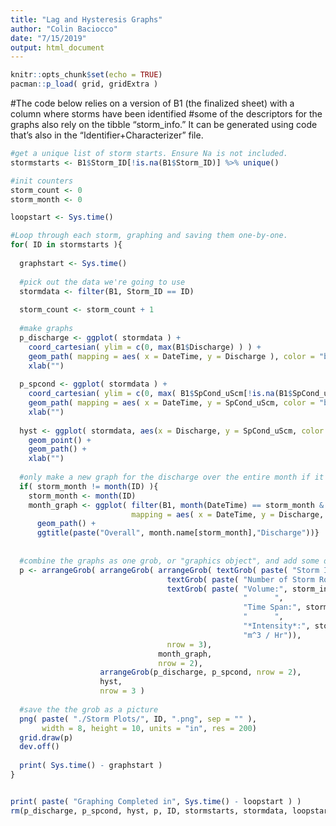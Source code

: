 ```yaml
---
title: "Lag and Hysteresis Graphs"
author: "Colin Baciocco"
date: "7/15/2019"
output: html_document
---
```


```r
knitr::opts_chunk$set(echo = TRUE)
pacman::p_load( grid, gridExtra )
```

#The code below relies on a version of B1 (the finalized sheet) with a column where storms have been identified
#some of the descriptors for the graphs also rely on the tibble "storm_info." It can be generated using code that's also in the "Identifier+Characterizer" file.

```r

#get a unique list of storm starts. Ensure Na is not included.
stormstarts <- B1$Storm_ID[!is.na(B1$Storm_ID)] %>% unique()

#init counters
storm_count <- 0
storm_month <- 0

loopstart <- Sys.time()

#Loop through each storm, graphing and saving them one-by-one.
for( ID in stormstarts ){
  
  graphstart <- Sys.time()
  
  #pick out the data we're going to use 
  stormdata <- filter(B1, Storm_ID == ID)
  
  storm_count <- storm_count + 1
  
  #make graphs
  p_discharge <- ggplot( stormdata ) +
    coord_cartesian( ylim = c(0, max(B1$Discharge) ) ) +
    geom_path( mapping = aes( x = DateTime, y = Discharge ), color = "blue") +
    xlab("")
  
  p_spcond <- ggplot( stormdata ) +
    coord_cartesian( ylim = c(0, max( B1$SpCond_uScm[!is.na(B1$SpCond_uScm)] ) ) ) +
    geom_path( mapping = aes( x = DateTime, y = SpCond_uScm, color = "brown") ) +
    xlab("")
  
  hyst <- ggplot( stormdata, aes(x = Discharge, y = SpCond_uScm, color = DateTime) ) +
    geom_point() +
    geom_path() +
    xlab("")
  
  #only make a new graph for the discharge over the entire month if it's a new month
  if( storm_month != month(ID) ){
    storm_month <- month(ID)
    month_graph <- ggplot( filter(B1, month(DateTime) == storm_month & year(DateTime) == year(ID)),
                           mapping = aes( x = DateTime, y = Discharge, color = Flag_High_Discharge )) +
      geom_path() +
      ggtitle(paste("Overall", month.name[storm_month],"Discharge"))}
  
    
  #combine the graphs as one grob, or "graphics object", and add some descriptive text at the top
  p <- arrangeGrob( arrangeGrob( arrangeGrob( textGrob( paste( "Storm ID:", ID ) ),
                                   textGrob( paste( "Number of Storm Rows:", nrow(stormdata))),
                                   textGrob( paste( "Volume:", storm_info$Vol_mcubed[storm_count],  "m^3",
                                                    "      ",
                                                    "Time Span:", storm_info$length_H[storm_count], "Hours",
                                                    "      ", 
                                                    "*Intensity*:", storm_info$Intensity[storm_count],
                                                    "m^3 / Hr")),
                                   nrow = 3),
                                 month_graph,
                                 nrow = 2),
                    arrangeGrob(p_discharge, p_spcond, nrow = 2),
                    hyst,
                    nrow = 3 )
  
  #save the the grob as a picture
  png( paste( "./Storm Plots/", ID, ".png", sep = "" ),
       width = 8, height = 10, units = "in", res = 200)
  grid.draw(p)
  dev.off()
  
  print( Sys.time() - graphstart )
}


print( paste( "Graphing Completed in", Sys.time() - loopstart ) )
rm(p_discharge, p_spcond, hyst, p, ID, stormstarts, stormdata, loopstart, storm_count, graphstart, month_graph, storm_month)
```